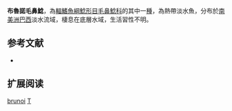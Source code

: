 {{Speciesbox
| name = 布魯諾毛鼻鯰
| image = 
| image_width = 
| status = NE
| status_system = IUCN3.1
| genus = Trichomycterus
| species = brunoi
| authority = [[Barbosa_&_Costa|Barbosa & Costa]], 2010
| synonyms = 
}}

'''布魯諾毛鼻鯰'''，為[[輻鰭魚綱|輻鰭魚綱]][[鯰形目|鯰形目]][[毛鼻鯰科|毛鼻鯰科]]的其中一[[種|種]]，為熱帶淡水魚，分布於[[南美洲|南美洲]][[巴西|巴西]]淡水流域，棲息在底層水域，生活習性不明。

== 参考文献 ==
*{{FishBase_species|genus=Trichomycterus|species|brunoi|year=2014|month=10}}

== 扩展阅读 ==
{{refbegin}}
{{wikispecies-inline|Trichomycterus brunoi|布魯諾毛鼻鯰}}
{{refend}}
{{Taxonbar|from=Q6417890}}

[[Category:毛鼻鯰属|brunoi]]
[[Category:2010年描述的鱼类|T]]

{{鯰形目小作品}}